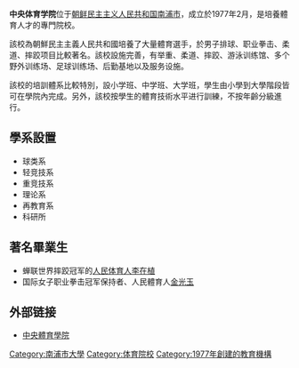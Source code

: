 '''中央体育学院'''位于[[朝鲜民主主义人民共和国|朝鲜民主主义人民共和国]][[南浦市|南浦市]]，成立於1977年2月，是培養體育人才的專門院校。

該校為朝鮮民主主義人民共和國培養了大量體育選手，於男子排球、职业拳击、柔道、摔跤项目比較著名。該校設施完善，有举重、柔道、摔跤、游泳训练馆、多个野外训练场、足球训练场、后勤基地以及服务设施。

該校的培訓體系比較特別，設小学班、中学班、大学班，學生由小學到大學階段皆可在學院內完成。另外，該校按學生的體育技術水平进行訓練，不按年齡分級進行。 

==學系設置==

*球类系
*轻竞技系
*重竞技系
*理论系
*再教育系
*科研所 

==著名畢業生==

*蝉联世界摔跤冠军的[[人民体育人|人民体育人]][[李在植|李在植]]
*国际女子职业拳击冠军保持者、人民體育人[[金光玉|金光玉]]

==外部链接==
*[http://www.kcckp.net/ch/periodic/todaykorea/index.php?contents+3759+2008-09+113+12 中央體育學院]{{dead link|date=2018年2月 |bot=InternetArchiveBot |fix-attempted=yes }}

{{DEFAULTSORT:Chungang}}
[[Category:南浦市大學|Category:南浦市大學]]
[[Category:体育院校|Category:体育院校]]
[[Category:1977年創建的教育機構|Category:1977年創建的教育機構]]